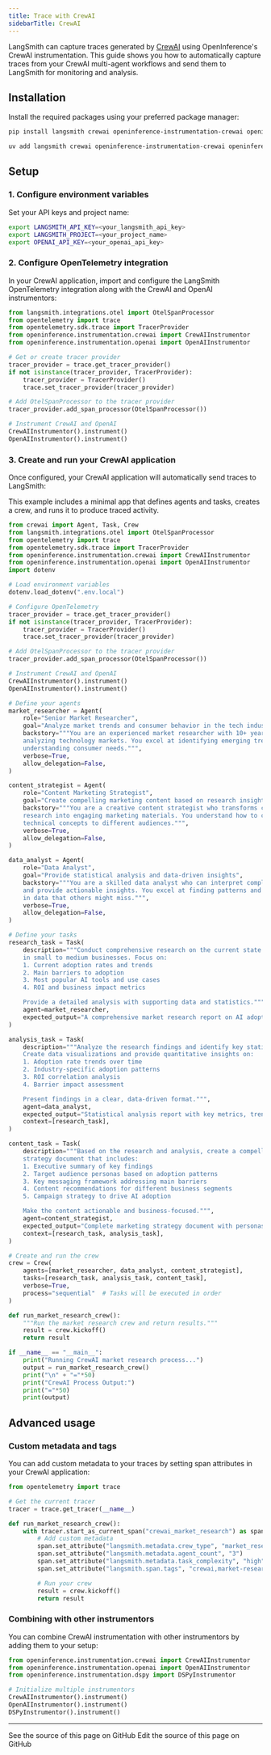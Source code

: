 ```yaml
---
title: Trace with CrewAI
sidebarTitle: CrewAI
---
```


LangSmith can capture traces generated by [CrewAI](https://github.com/crewAIInc/crewAI) using OpenInference's CrewAI instrumentation. This guide shows you how to automatically capture traces from your CrewAI multi-agent workflows and send them to LangSmith for monitoring and analysis.

## Installation

Install the required packages using your preferred package manager:

<CodeGroup>

```bash pip
pip install langsmith crewai openinference-instrumentation-crewai openinference-instrumentation-openai
```

```bash uv
uv add langsmith crewai openinference-instrumentation-crewai openinference-instrumentation-openai
```

</CodeGroup>

## Setup

### 1. Configure environment variables

Set your API keys and project name:

<CodeGroup>

```bash Shell
export LANGSMITH_API_KEY=<your_langsmith_api_key>
export LANGSMITH_PROJECT=<your_project_name>
export OPENAI_API_KEY=<your_openai_api_key>
```

</CodeGroup>

### 2. Configure OpenTelemetry integration

In your CrewAI application, import and configure the LangSmith OpenTelemetry integration along with the CrewAI and OpenAI instrumentors:

```python
from langsmith.integrations.otel import OtelSpanProcessor
from opentelemetry import trace
from opentelemetry.sdk.trace import TracerProvider
from openinference.instrumentation.crewai import CrewAIInstrumentor
from openinference.instrumentation.openai import OpenAIInstrumentor

# Get or create tracer provider
tracer_provider = trace.get_tracer_provider()
if not isinstance(tracer_provider, TracerProvider):
    tracer_provider = TracerProvider()
    trace.set_tracer_provider(tracer_provider)

# Add OtelSpanProcessor to the tracer provider
tracer_provider.add_span_processor(OtelSpanProcessor())

# Instrument CrewAI and OpenAI
CrewAIInstrumentor().instrument()
OpenAIInstrumentor().instrument()
```

### 3. Create and run your CrewAI application

Once configured, your CrewAI application will automatically send traces to LangSmith:

This example includes a minimal app that defines agents and tasks, creates a crew, and runs it to produce traced activity.

```python
from crewai import Agent, Task, Crew
from langsmith.integrations.otel import OtelSpanProcessor
from opentelemetry import trace
from opentelemetry.sdk.trace import TracerProvider
from openinference.instrumentation.crewai import CrewAIInstrumentor
from openinference.instrumentation.openai import OpenAIInstrumentor
import dotenv

# Load environment variables
dotenv.load_dotenv(".env.local")

# Configure OpenTelemetry
tracer_provider = trace.get_tracer_provider()
if not isinstance(tracer_provider, TracerProvider):
    tracer_provider = TracerProvider()
    trace.set_tracer_provider(tracer_provider)

# Add OtelSpanProcessor to the tracer provider
tracer_provider.add_span_processor(OtelSpanProcessor())

# Instrument CrewAI and OpenAI
CrewAIInstrumentor().instrument()
OpenAIInstrumentor().instrument()

# Define your agents
market_researcher = Agent(
    role="Senior Market Researcher",
    goal="Analyze market trends and consumer behavior in the tech industry",
    backstory="""You are an experienced market researcher with 10+ years of experience
    analyzing technology markets. You excel at identifying emerging trends and
    understanding consumer needs.""",
    verbose=True,
    allow_delegation=False,
)

content_strategist = Agent(
    role="Content Marketing Strategist",
    goal="Create compelling marketing content based on research insights",
    backstory="""You are a creative content strategist who transforms complex market
    research into engaging marketing materials. You understand how to communicate
    technical concepts to different audiences.""",
    verbose=True,
    allow_delegation=False,
)

data_analyst = Agent(
    role="Data Analyst",
    goal="Provide statistical analysis and data-driven insights",
    backstory="""You are a skilled data analyst who can interpret complex datasets
    and provide actionable insights. You excel at finding patterns and trends
    in data that others might miss.""",
    verbose=True,
    allow_delegation=False,
)

# Define your tasks
research_task = Task(
    description="""Conduct comprehensive research on the current state of AI adoption
    in small to medium businesses. Focus on:
    1. Current adoption rates and trends
    2. Main barriers to adoption
    3. Most popular AI tools and use cases
    4. ROI and business impact metrics

    Provide a detailed analysis with supporting data and statistics.""",
    agent=market_researcher,
    expected_output="A comprehensive market research report on AI adoption in SMBs with data, trends, and insights.",
)

analysis_task = Task(
    description="""Analyze the research findings and identify key statistical patterns.
    Create data visualizations and provide quantitative insights on:
    1. Adoption rate trends over time
    2. Industry-specific adoption patterns
    3. ROI correlation analysis
    4. Barrier impact assessment

    Present findings in a clear, data-driven format.""",
    agent=data_analyst,
    expected_output="Statistical analysis report with key metrics, trends, and data-driven insights.",
    context=[research_task],
)

content_task = Task(
    description="""Based on the research and analysis, create a compelling marketing
    strategy document that includes:
    1. Executive summary of key findings
    2. Target audience personas based on adoption patterns
    3. Key messaging framework addressing main barriers
    4. Content recommendations for different business segments
    5. Campaign strategy to drive AI adoption

    Make the content actionable and business-focused.""",
    agent=content_strategist,
    expected_output="Complete marketing strategy document with personas, messaging, and campaign recommendations.",
    context=[research_task, analysis_task],
)

# Create and run the crew
crew = Crew(
    agents=[market_researcher, data_analyst, content_strategist],
    tasks=[research_task, analysis_task, content_task],
    verbose=True,
    process="sequential"  # Tasks will be executed in order
)

def run_market_research_crew():
    """Run the market research crew and return results."""
    result = crew.kickoff()
    return result

if __name__ == "__main__":
    print("Running CrewAI market research process...")
    output = run_market_research_crew()
    print("\n" + "="*50)
    print("CrewAI Process Output:")
    print("="*50)
    print(output)
```

## Advanced usage

### Custom metadata and tags

You can add custom metadata to your traces by setting span attributes in your CrewAI application:

```python
from opentelemetry import trace

# Get the current tracer
tracer = trace.get_tracer(__name__)

def run_market_research_crew():
    with tracer.start_as_current_span("crewai_market_research") as span:
        # Add custom metadata
        span.set_attribute("langsmith.metadata.crew_type", "market_research")
        span.set_attribute("langsmith.metadata.agent_count", "3")
        span.set_attribute("langsmith.metadata.task_complexity", "high")
        span.set_attribute("langsmith.span.tags", "crewai,market-research,multi-agent")

        # Run your crew
        result = crew.kickoff()
        return result
```

### Combining with other instrumentors

You can combine CrewAI instrumentation with other instrumentors by adding them to your setup:

```python
from openinference.instrumentation.crewai import CrewAIInstrumentor
from openinference.instrumentation.openai import OpenAIInstrumentor
from openinference.instrumentation.dspy import DSPyInstrumentor

# Initialize multiple instrumentors
CrewAIInstrumentor().instrument()
OpenAIInstrumentor().instrument()
DSPyInstrumentor().instrument()
```

---

<CardGroup cols={2}>
  <Card title="View Source" icon="eye" href="https://github.com/langchain-ai/docs/blob/main/src/langsmith/trace-with-crewai.mdx">
    See the source of this page on GitHub
  </Card>
  <Card title="Edit Source" icon="pen-to-square" href="https://github.com/langchain-ai/docs/edit/main/src/langsmith/trace-with-crewai.mdx">
    Edit the source of this page on GitHub
  </Card>
</CardGroup>
